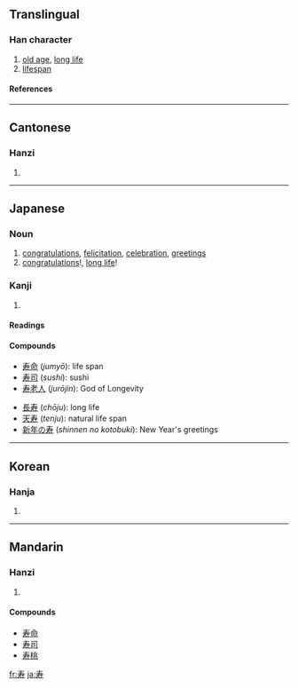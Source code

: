 {{see|壽}}

==Translingual==
===Han character===
{{Han char|rn=41|rad=寸|as=04|sn=7|four=|canj=手大木戈 (QKDI)}}
# [[old age]], [[long life]]
# [[lifespan]]
====References====
{{Han ref|kx=0294.021|dkj=07419|dj=0581.130|hdz=10504.040|uh=5BFF|ud=23551}}
----
==Cantonese==
===Hanzi===
{{yue-hanzi|jyut=|y=sau6}}
# {{defn|Cantonese}}
----
==Japanese==
===Noun===
{{ja-noun|k|hira=ことぶき|rom=kotobuki}}
# [[congratulations]], [[felicitation]], [[celebration]], [[greetings]]
# [[congratulations]]!, [[long live|long life]]!
===Kanji===
{{ja-kanji|grade=c|rs=寸04}}
# {{defn|Japanese}} 
====Readings====
{{ja-readings|on=じゅ (''ju''), す (''su''), しゅう (''shū'')|kun=[[ことぶき]] (''kotobuki''), [[ことぶく]] ([[寿く]], ''kotobuku''), [[ことほぐ]] ([[寿ぐ]], ''kotohogu'')|nanori=[[かず]] (''kazu''), [[じ]] (''ji''), [[じゅう]] (''jū'') [[すっ]] (''sut''), [[すみ]] (''sumi''), [[とし]] (''toshi''), [[としかつ]] (''toshikatsu''), [[なが]] (''naga''), [[のぶ]] (''nobu''), [[のり]] (''nori''), [[ひさ]] (''hisa''), [[ひさし]] (''hisashi''), [[やす]] (''yasu''), [[やすし]] (''yasushi'')}}
====Compounds====
{{top2}}
*[[寿命]] (''jumyō''): life span
*[[寿司]] (''sushi''): sushi
*[[寿老人]] (''jurōjin''): God of Longevity
{{mid2}}
*[[長寿]] (''chōju''): long life
*[[天寿]] (''tenju''): natural life span
*[[新年の寿]] (''shinnen no kotobuki''): New Year's greetings
{{bottom}}
----

==Korean==
===Hanja===
{{ko-hanja|hangeul=[[수]]|rv=su|mr=su}}
# {{defn|Korean}}
----
==Mandarin==
===Hanzi===
{{cmn-hanzi|tra=壽|pin=[[shòu]] ([[shou4]])|wg=shou<sup>4</sup>}}
# {{defn|Mandarin}}

====Compounds====
*[[寿命]]
*[[寿司]]
*[[寿桃]]

[[fr:寿]]
[[ja:寿]]